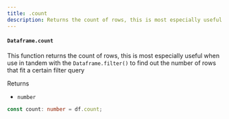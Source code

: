 ```yaml
---
title: .count
description: Returns the count of rows, this is most especially useful when use in tandem with the `Dataframe.filter()` to find out the number of rows that fit a certain filter query
---
```


#### `Dataframe.count`

This function returns the count of rows, this is most especially useful when use in tandem with the `Dataframe.filter()` to find out the number of rows that fit a certain filter query

Returns

- `number`

```typescript
const count: number = df.count;
```
